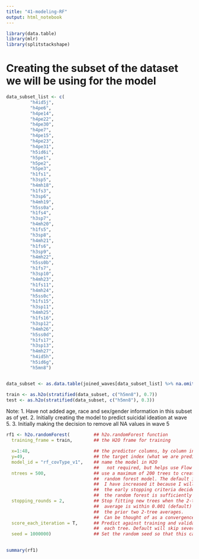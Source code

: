 ```yaml
---
title: "41-modeling-RF"
output: html_notebook
---
```


```r
library(data.table)
library(mlr)
library(splitstackshape)
```

# Creating the subset of the dataset we will be using for the model

```r

data_subset_list <- c(
         "h4id5j",
         "h4pe6",
         "h4pe14",
         "h4pe22",
         "h4pe30",
         "h4pe7",
         "h4pe15",
         "h4pe23",
         "h4pe31",
         "h5id6i",
         "h5pe1",
         "h5pe2",
         "h5pe3",
         "h1fs1",
         "h3sp5",
         "h4mh18",
         "h1fs3",
         "h3sp6",
         "h4mh19",
         "h5ss0a",
         "h1fs4",
         "h3sp7",
         "h4mh20",
         "h1fs5",
         "h3sp8",
         "h4mh21",
         "h1fs6",
         "h3sp9",
         "h4mh22",
         "h5ss0b",
         "h1fs7",	
         "h3sp10",
         "h4mh23",
         "h1fs11",
         "h4mh24",
         "h5ss0c",
         "h1fs15",
         "h3sp11",
         "h4mh25",
         "h1fs16",
         "h3sp12",
         "h4mh26",
         "h5ss0d",
         "h1fs17",
         "h3sp13",
         "h4mh27",
         "h4id5h",
         "h5id6g",
         "h5mn8")


data_subset <- as.data.table(joined_waves[data_subset_list] %>% na.omit())
```

```r
train <- as.h2o(stratified(data_subset, c("h5mn8"), 0.7))
test <- as.h2o(stratified(data_subset, c("h5mn8"), 0.3))
```
Note:
1. Have not added age, race and sex/gender information in this subset as of yet. 
2. Initially creating the model to predict suicidal ideation at wave 5. 
3. Initially making the decision to remove all NA values in wave 5

```r
rf1 <- h2o.randomForest(         ## h2o.randomForest function
  training_frame = train,        ## the H2O frame for training

  x=1:48,                        ## the predictor columns, by column index
  y=49,                          ## the target index (what we are predicting)
  model_id = "rf_covType_v1",    ## name the model in H2O
                                 ##   not required, but helps use Flow
  ntrees = 500,                  ## use a maximum of 200 trees to create the
                                 ##  random forest model. The default is 50.
                                 ##  I have increased it because I will let 
                                 ##  the early stopping criteria decide when
                                 ##  the random forest is sufficiently accurate
  stopping_rounds = 2,           ## Stop fitting new trees when the 2-tree
                                 ##  average is within 0.001 (default) of 
                                 ##  the prior two 2-tree averages.
                                 ##  Can be thought of as a convergence setting
  score_each_iteration = T,      ## Predict against training and validation for
                                 ##  each tree. Default will skip several.
  seed = 1000000)                ## Set the random seed so that this can be
                    
```
```r
summary(rf1)
```




